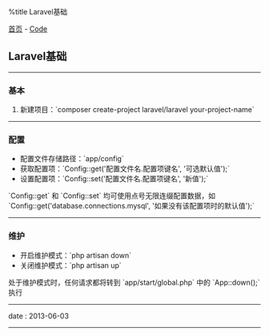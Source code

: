 %title Laravel基础

[[../../index|首页]] - [[../index|Code]]
==Laravel基础==
----
===基本===

# 新建项目：`composer create-project laravel/laravel your-project-name`
----
===配置===

* 配置文件存储路径：`app/config`
* 获取配置项：`Config::get('配置文件名.配置项键名', '可选默认值');`
* 设置配置项：`Config::set('配置文件名.配置项键名', '新值');`

`Config::get` 和 `Config::set` 均可使用点号无限连缀配置数据，如 `Config::get('database.connections.mysql', '如果没有该配置项时的默认值');`
----
===维护===

* 开启维护模式：`php artisan down`
* 关闭维护模式：`php artisan up`

处于维护模式时，任何请求都将转到 `app/start/global.php` 中的 `App::down();` 执行
----
<red>date</red> : 2013-06-03
----
